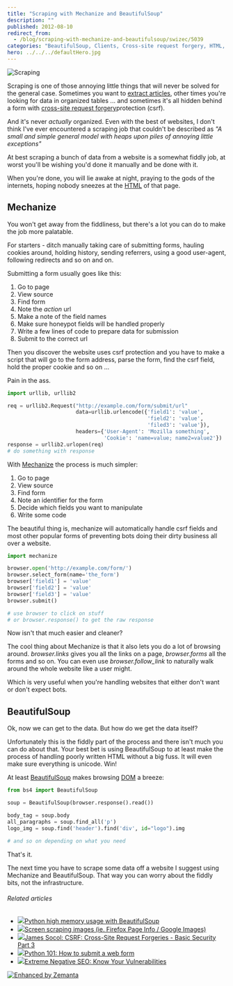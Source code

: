 ```yaml
---
title: "Scraping with Mechanize and BeautifulSoup"
description: ""
published: 2012-08-10
redirect_from:
  - /blog/scraping-with-mechanize-and-beautifulsoup/swizec/5039
categories: "BeautifulSoup, Clients, Cross-site request forgery, HTML, HTTP cookie, Uncategorized, User agent"
hero: ../../../defaultHero.jpg
---
```


![Scraping](./img/Scraping754128.jpeg "Scraping")

Scraping is one of those annoying little things that will never be solved for the general case. Sometimes you want to [extract articles](http://www.zemanta.com/fruitblog/the-uncanny-valley-of-web-scraping/), other times you're looking for data in organized tables ... and sometimes it's all hidden behind a form with [cross-site request forgery](http://en.wikipedia.org/wiki/Cross-site_request_forgery "Cross-site request forgery")protection (csrf).

And it's never _actually_ organized. Even with the best of websites, I don't think I've ever encountered a scraping job that couldn't be described as _"A small and simple general model with heaps upon piles of annoying little exceptions"_

At best scraping a bunch of data from a website is a somewhat fiddly job, at worst you'll be wishing you'd done it manually and be done with it.

When you're done, you will lie awake at night, praying to the gods of the internets, hoping nobody sneezes at the [HTML](http://en.wikipedia.org/wiki/HTML "HTML") of that page.

## Mechanize

You won't get away from the fiddliness, but there's a lot you can do to make the job more palatable.

For starters - ditch manually taking care of submitting forms, hauling cookies around, holding history, sending referrers, using a good user-agent, following redirects and so on and on.

Submitting a form usually goes like this:

1.  Go to page
2.  View source
3.  Find form
4.  Note the _action_ url
5.  Make a note of the field names
6.  Make sure honeypot fields will be handled properly
7.  Write a few lines of code to prepare data for submission
8.  Submit to the correct url

Then you discover the website uses csrf protection and you have to make a script that will go to the form address, parse the form, find the csrf field, hold the proper cookie and so on ...

Pain in the ass.

```python
import urllib, urllib2

req = urllib2.Request("http://example.com/form/submit/url"
                      data=urllib.urlencode({'field1': 'value',
                                             'field2': 'value',
                                             'filed3': 'value'}),
                      headers={'User-Agent': 'Mozilla something',
                               'Cookie': 'name=value; name2=value2'})
response = urllib2.urlopen(req)
# do something with response
```

With [Mechanize](http://wwwsearch.sourceforge.net/mechanize/development.html) the process is much simpler:

1.  Go to page
2.  View source
3.  Find form
4.  Note an identifier for the form
5.  Decide which fields you want to manipulate
6.  Write some code

The beautiful thing is, mechanize will automatically handle csrf fields and most other popular forms of preventing bots doing their dirty business all over a website.

```python
import mechanize

browser.open('http://example.com/form/')
browser.select_form(name='the_form')
browser['field1'] = 'value'
browser['field2'] = 'value'
browser['field3'] = 'value'
browser.submit()

# use browser to click on stuff
# or browser.response() to get the raw response
```

Now isn't that much easier and cleaner?

The cool thing about Mechanize is that it also lets you do a lot of browsing around. _browser.links_ gives you all the links on a page, _browser.forms_ all the forms and so on. You can even use _browser.follow_link_ to naturally walk around the whole website like a user might.

Which is very useful when you're handling websites that either don't want or don't expect bots.

## BeautifulSoup

Ok, now we can get to the data. But how do we get the data itself?

Unfortunately this is the fiddly part of the process and there isn't much you can do about that. Your best bet is using BeautifulSoup to at least make the process of handling poorly written HTML without a big fuss. It will even make sure everything is unicode. Win!

At least [BeautifulSoup](http://www.crummy.com/software/BeautifulSoup/) makes browsing [DOM](http://en.wikipedia.org/wiki/Document_Object_Model "Document Object Model") a breeze:

```python
from bs4 import BeautifulSoup

soup = BeautifulSoup(browser.response().read())

body_tag = soup.body
all_paragraphs = soup.find_all('p')
logo_img = soup.find('header').find('div', id="logo").img

# and so on depending on what you need
```

That's it.

The next time you have to scrape some data off a website I suggest using Mechanize and BeautifulSoup. That way you can worry about the fiddly bits, not the infrastructure.

###### Related articles

- [![](https://i.zemanta.com/noimg_95_80_80.jpg)](http://stackoverflow.com/questions/11284643/python-high-memory-usage-with-beautifulsoup)[Python high memory usage with BeautifulSoup](http://stackoverflow.com/questions/11284643/python-high-memory-usage-with-beautifulsoup)
- [![](https://i.zemanta.com/92286111_80_80.jpg)](http://stackoverflow.com/questions/10867253/screen-scraping-images-ie-firefox-page-info-google-images)[Screen scraping images (ie. Firefox Page Info / Google Images)](http://stackoverflow.com/questions/10867253/screen-scraping-images-ie-firefox-page-info-google-images)
- [![](https://i.zemanta.com/noimg_50_80_80.jpg)](http://coffeeonthekeyboard.com/csrf-cross-site-request-forgeries-basic-security-part-3-747/)[James Socol: CSRF: Cross-Site Request Forgeries - Basic Security Part 3](http://coffeeonthekeyboard.com/csrf-cross-site-request-forgeries-basic-security-part-3-747/)
- [![](https://i.zemanta.com/noimg_70_80_80.jpg)](http://www.blog.pythonlibrary.org/2012/06/08/python-101-how-to-submit-a-web-form/)[Python 101: How to submit a web form](http://www.blog.pythonlibrary.org/2012/06/08/python-101-how-to-submit-a-web-form/)
- [![](https://i.zemanta.com/105660603_80_80.jpg)](http://searchenginewatch.com/article/2197592/Extreme-Negative-SEO-Know-Your-Vulnerabilities)[Extreme Negative SEO: Know Your Vulnerabilities](http://searchenginewatch.com/article/2197592/Extreme-Negative-SEO-Know-Your-Vulnerabilities)

[![Enhanced by Zemanta](https://img.zemanta.com/zemified_e.png?x-id=85cda396-14a6-4cc1-bbb8-12673fd5c287)](http://www.zemanta.com/?px "Enhanced by Zemanta")
